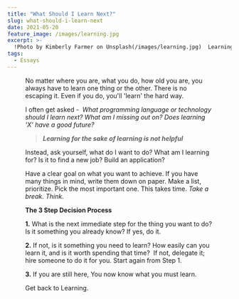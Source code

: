```yaml
---
title: "What Should I Learn Next?"
slug: what-should-i-learn-next
date: 2021-05-20
feature_image: /images/learning.jpg
excerpt: >-
  !Photo by Kimberly Farmer on Unsplash(/images/learning.jpg)  Learning is Endless.  No matter where you are, what you do, how old you are, you always have to learn one thing...
tags:
  - Essays
---
```

<Figure src="/images/learning.jpg" caption="Learning is Endless." />

No matter where you are, what you do, how old you are, you always have to learn one thing or the other. There is no escaping it. Even if you do, you'll 'learn' the hard way.

I often get asked -  _What programming language or technology should I learn next? What am I missing out on? Does learning 'X' have a good future?_

> **_Learning for the sake of learning is not helpful_**

Instead, ask yourself, what do I want to do? What am I learning for? Is it to find a new job? Build an application?

Have a clear goal on what you want to achieve. If you have many things in mind, write them down on paper. Make a list, prioritize. Pick the most important one. This takes time. _Take a break. Think._

**The 3 Step Decision Process**

**1.** What is the next immediate step for the thing you want to do? Is it something you already know? If yes, do it.

**2.** If not, is it something you need to learn? How easily can you learn it, and is it worth spending that time?  If not, delegate it; hire someone to do it for you. Start again from Step 1.

**3.** If you are still here, You now know what you must learn.

Get back to Learning.